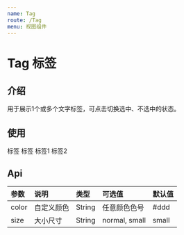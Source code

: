 ```yaml
---
name: Tag
route: /Tag
menu: 视图组件
---
```



 

# Tag 标签 

## 介绍
用于展示1个或多个文字标签，可点击切换选中、不选中的状态。

## 使用
<Playground>
  <Tag>标签</Tag>
  <Tag size="normal">标签</Tag>
  <Tag color="#1496ff">标签1</Tag>
  <Tag color="#ea2e49">标签2</Tag>
</Playground>


## Api
| 参数 | 说明 | 类型 | 可选值 | 默认值 |
| :--- | :--- | :---- | :--- | :---- |
| color | 自定义颜色 | String | 任意颜色色号 | #ddd
| size | 大小尺寸 | String  | normal, small |  small